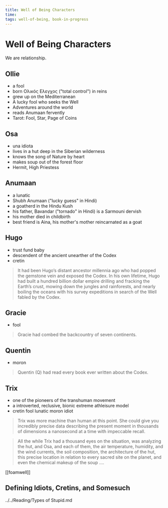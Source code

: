 ```yaml
---
title: Well of Being Characters
time:
tags: well-of-being, book-in-progress
---
```


# Well of Being Characters

We are relationship.

## Ollie

- a fool
- born Oλικός Eλεγχος ("total control") in reins
- grew up on the Mediterranean
- A lucky fool who seeks the Well
- Adventures around the world
- reads Anumaan fervently
- Tarot: Fool, Star, Page of Coins

## Osa

- una idiota
- lives in a hut deep in the Siberian wilderness
- knows the song of Nature by heart
- makes soup out of the forest floor
- Hermit, High Priestess

## Anumaan

- a lunatic
- Shubh Anumaan ("lucky guess" in Hindi)
- a goatherd in the Hindu Kush
- his father, Bavandar ("tornado" in Hindi) is a Sarmouni dervish
- his mother died in childbirth
- best friend is Aina, his mother's mother reincarnated as a goat

## Hugo

- trust fund baby
- descendent of the ancient unearther of the Codex
- cretin

> It had been Hugo’s distant ancestor millennia ago who had popped the gemstone vein and exposed the Codex. In his own lifetime, Hugo had built a hundred billion dollar empire drilling and fracking the Earth’s crust, mowing down the jungles and rainforests, and nearly boiling the oceans with his survey expeditions in search of the Well fabled by the Codex.

## Gracie

- fool

> Gracie had combed the backcountry of seven continents.

## Quentin

- moron

> Quentin (Q) had read every book ever written about the Codex.

## Trix

- one of the pioneers of the transhuman movement
- a introverted, reclusive, bionic extreme athleisure model
- cretin fool lunatic moron idiot

> Trix was more machine than human at this point. She could give you incredibly precise data describing the present moment in thousands of dimensions a nanosecond at a time with impeccable recall.

> All the while Trix had a thousand eyes on the situation, was analyzing the hut, and Osa, and each of them, the air temperature, humidity, and the wind currents, the soil composition, the architecture of the hut, this precise location in relation to every sacred site on the planet, and even the chemical makeup of the soup ….

[[foamwell]]

## Defining Idiots, Cretins, and Somesuch

../../Reading/Types of Stupid.md
